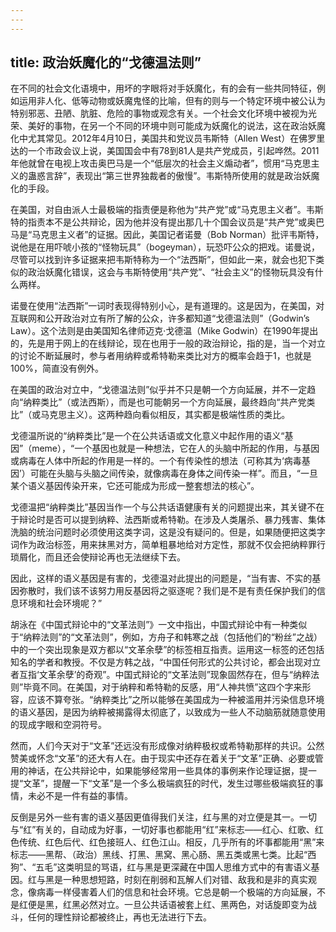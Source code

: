 ```yaml
---
---
---
```

title: 政治妖魔化的“戈德温法则”
---





在不同的社会文化语境中，用坏的字眼将对手妖魔化，有的会有一些共同特征，例如运用非人化、低等动物或妖魔鬼怪的比喻，但有的则与一个特定环境中被公认为特别邪恶、丑陋、肮脏、危险的事物或观念有关。一个社会文化环境中被视为光荣、美好的事物，在另一个不同的环境中则可能成为妖魔化的说法，这在政治妖魔化中尤其常见。2012年4月10日，美国共和党议员韦斯特（Allen West）在佛罗里达的一个市政会议上说，美国国会中有78到81人是共产党成员，引起哗然。2011年他就曾在电视上攻击奥巴马是一个“低层次的社会主义煽动者”，惯用“马克思主义的蛊惑言辞”，表现出“第三世界独裁者的傲慢”。韦斯特所使用的就是政治妖魔化的手段。

在美国，对自由派人士最极端的指责便是称他为“共产党”或“马克思主义者”。韦斯特的指责本不是公共辩论，因为他并没有提出那几十个国会议员是“共产党”或奥巴马是“马克思主义者”的证据。因此，美国记者诺曼（Bob Norman）批评韦斯特，说他是在用吓唬小孩的“怪物玩具”（bogeyman），玩恐吓公众的把戏。诺曼说，尽管可以找到许多证据来把韦斯特称为一个“法西斯”，但如此一来，就会也犯下类似的政治妖魔化错误，这会与韦斯特使用“共产党”、“社会主义”的怪物玩具没有什么两样。

诺曼在使用“法西斯”一词时表现得特别小心，是有道理的。这是因为，在美国，对互联网和公开政治对立有所了解的公众，许多都知道“戈德温法则”（Godwin’s Law）。这个法则是由美国知名律师迈克·戈德温（Mike Godwin）在1990年提出的，先是用于网上的在线辩论，现在也用于一般的政治辩论，指的是，当一个对立的讨论不断延展时，参与者用纳粹或希特勒来类比对方的概率会趋于1，也就是100%，简直没有例外。

在美国的政治对立中，“戈德温法则”似乎并不只是朝一个方向延展，并不一定趋向“纳粹类比”（或法西斯），而是也可能朝另一个方向延展，最终趋向“共产党类比”（或马克思主义）。这两种趋向看似相反，其实都是极端性质的类比。

戈德温所说的“纳粹类比”是一个在公共话语或文化意义中起作用的语义“基因”（meme），“一个基因也就是一种想法，它在人的头脑中所起的作用，与基因或病毒在人体中所起的作用是一样的。一个有传染性的想法（可称其为‘病毒基因’）可能在头脑与头脑之间传染，就像病毒在身体之间传染一样”。而且，“一旦某个语义基因传染开来，它还可能成为形成一整套想法的核心”。

戈德温把“纳粹类比”基因当作一个与公共话语健康有关的问题提出来，其关键不在于辩论时是否可以提到纳粹、法西斯或希特勒。在涉及人类屠杀、暴力残害、集体洗脑的统治问题时必须使用这类字词，这是没有疑问的。但是，如果随便把这类字词作为政治标签，用来抹黑对方，简单粗暴地给对方定性，那就不仅会把纳粹罪行琐屑化，而且还会使辩论再也无法继续下去。

因此，这样的语义基因是有害的，戈德温对此提出的问题是，“当有害、不实的基因弥散时，我们该不该努力用反基因将之驱逐呢？我们是不是有责任保护我们的信息环境和社会环境呢？”

胡泳在《中国式辩论中的“文革法则”》一文中指出，中国式辩论中有一种类似于“纳粹法则”的“文革法则”，例如，方舟子和韩寒之战（包括他们的“粉丝”之战）中的一个突出现象是双方都以“文革余孽”的标签相互指责。运用这一标签的还包括知名的学者和教授。不仅是方韩之战，“中国任何形式的公共讨论，都会出现对立者互指‘文革余孽’的奇观”。中国式辩论的“文革法则”现象固然存在，但与“纳粹法则”毕竟不同。在美国，对于纳粹和希特勒的反感，用“人神共愤”这四个字来形容，应该不算夸张。“纳粹类比”之所以能够在美国成为一种被滥用并污染信息环境的语义基因，是因为纳粹被揭露得太彻底了，以致成为一些人不动脑筋就随意使用的现成字眼和空洞符号。

然而，人们今天对于“文革”还远没有形成像对纳粹极权或希特勒那样的共识。公然赞美或怀念“文革”的还大有人在。由于现实中还存在着关于“文革”正确、必要或管用的神话，在公共辩论中，如果能够经常用一些具体的事例来作论理证据，提一提“文革”，提醒一下“文革”是一个多么极端疯狂的时代，发生过哪些极端疯狂的事情，未必不是一件有益的事情。

反倒是另外一些有害的语义基因更值得我们关注，红与黑的对立便是其一。一切与“红”有关的，自动成为好事，一切好事也都能用“红”来标志——红心、红歌、红色传统、红色后代、红色接班人、红色江山。相反，几乎所有的坏事都能用“黑”来标志——黑帮、（政治）黑线、打黑、黑窝、黑心肠、黑五类或黑七类。比起“西狗”、“五毛”这类明显的骂语，红与黑是更深藏在中国人思维方式中的有害语义基因。红与黑是一种思想短路，时刻在削弱和瓦解人们对错、敌我和是非的真实观念，像病毒一样侵害着人们的信息和社会环境。它总是朝一个极端的方向延展，不是红便是黑，红黑必然对立。一旦公共话语被套上红、黑两色，对话旋即变为战斗，任何的理性辩论都被终止，再也无法进行下去。